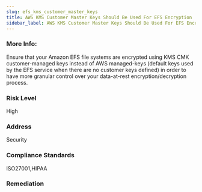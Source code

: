 ```yaml
---
slug: efs_kms_customer_master_keys
title: AWS KMS Customer Master Keys Should Be Used For EFS Encryption
sidebar_label: AWS KMS Customer Master Keys Should Be Used For EFS Encryption
---
```


### More Info:

Ensure that your Amazon EFS file systems are encrypted using KMS CMK customer-managed keys instead of AWS managed-keys (default keys used by the EFS service when there are no customer keys defined) in order to have more granular control over your data-at-rest encryption/decryption process.

### Risk Level

High

### Address

Security

### Compliance Standards

ISO27001,HIPAA

### Remediation


